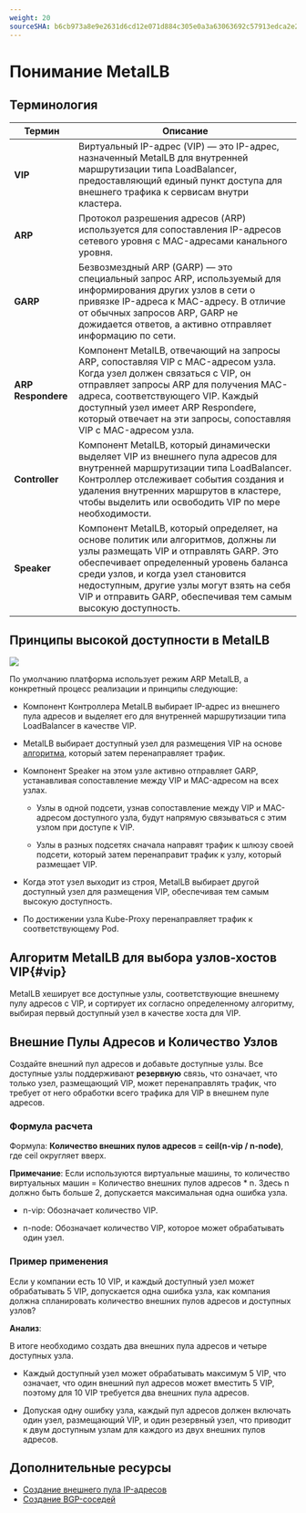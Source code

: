 ```yaml
---
weight: 20
sourceSHA: b6cb973a8e9e2631d6cd12e071d884c305e0a3a63063692c57913edca2e26cd9
---
```


# Понимание MetalLB

## Терминология

| Термин             | Описание                                                                                                                                                                                                                                                                                                                                                     |
| ------------------ | --------------------------------------------------------------------------------------------------------------------------------------------------------------------------------------------------------------------------------------------------------------------------------------------------------------------------------------------------------------- |
| **VIP**            | Виртуальный IP-адрес (VIP) — это IP-адрес, назначенный MetalLB для внутренней маршрутизации типа LoadBalancer, предоставляющий единый пункт доступа для внешнего трафика к сервисам внутри кластера.                                                                                                                                                       |
| **ARP**            | Протокол разрешения адресов (ARP) используется для сопоставления IP-адресов сетевого уровня с MAC-адресами канального уровня.                                                                                                                                                                                                                                           |
| **GARP**           | Безвозмездный ARP (GARP) — это специальный запрос ARP, используемый для информирования других узлов в сети о привязке IP-адреса к MAC-адресу. В отличие от обычных запросов ARP, GARP не дожидается ответов, а активно отправляет информацию по сети.                                                                                                   |
| **ARP Respondere** | Компонент MetalLB, отвечающий на запросы ARP, сопоставляя VIP с MAC-адресом узла. Когда узел должен связаться с VIP, он отправляет запросы ARP для получения MAC-адреса, соответствующего VIP. Каждый доступный узел имеет ARP Respondere, который отвечает на эти запросы, сопоставляя VIP с MAC-адресом узла. |
| **Controller**     | Компонент MetalLB, который динамически выделяет VIP из внешнего пула адресов для внутренней маршрутизации типа LoadBalancer. Контроллер отслеживает события создания и удаления внутренних маршрутов в кластере, чтобы выделить или освободить VIP по мере необходимости.                                                                                                   |
| **Speaker**        | Компонент MetalLB, который определяет, на основе политик или алгоритмов, должны ли узлы размещать VIP и отправлять GARP. Это обеспечивает определенный уровень баланса среди узлов, и когда узел становится недоступным, другие узлы могут взять на себя VIP и отправить GARP, обеспечивая тем самым высокую доступность.                                                           |

## Принципы высокой доступности в MetalLB

![](../assets/metallbfix.png)

По умолчанию платформа использует режим ARP MetalLB, а конкретный процесс реализации и принципы следующие:

- Компонент Контроллера MetalLB выбирает IP-адрес из внешнего пула адресов и выделяет его для внутренней маршрутизации типа LoadBalancer в качестве VIP.

- MetalLB выбирает доступный узел для размещения VIP на основе [алгоритма](#vip), который затем перенаправляет трафик.

- Компонент Speaker на этом узле активно отправляет GARP, устанавливая сопоставление между VIP и MAC-адресом на всех узлах.

  - Узлы в одной подсети, узнав сопоставление между VIP и MAC-адресом доступного узла, будут напрямую связываться с этим узлом при доступе к VIP.

  - Узлы в разных подсетях сначала направят трафик к шлюзу своей подсети, который затем перенаправит трафик к узлу, который размещает VIP.

- Когда этот узел выходит из строя, MetalLB выбирает другой доступный узел для размещения VIP, обеспечивая тем самым высокую доступность.

- По достижении узла Kube-Proxy перенаправляет трафик к соответствующему Pod.

## Алгоритм MetalLB для выбора узлов-хостов VIP\{#vip}

MetalLB хеширует все доступные узлы, соответствующие внешнему пулу адресов с VIP, и сортирует их согласно определенному алгоритму, выбирая первый доступный узел в качестве хоста для VIP.

## Внешние Пулы Адресов и Количество Узлов

Создайте внешний пул адресов и добавьте доступные узлы. Все доступные узлы поддерживают **резервную** связь, что означает, что только узел, размещающий VIP, может перенаправлять трафик, что требует от него обработки всего трафика для VIP в внешнем пуле адресов.

### Формула расчета

Формула: **Количество внешних пулов адресов = ceil(n-vip / n-node)**, где ceil округляет вверх.

**Примечание**: Если используются виртуальные машины, то количество виртуальных машин = Количество внешних пулов адресов \* n. Здесь n должно быть больше 2, допускается максимальная одна ошибка узла.

- n-vip: Обозначает количество VIP.

- n-node: Обозначает количество VIP, которое может обрабатывать один узел.

### Пример применения

Если у компании есть 10 VIP, и каждый доступный узел может обрабатывать 5 VIP, допускается одна ошибка узла, как компания должна спланировать количество внешних пулов адресов и доступных узлов?

**Анализ**:

В итоге необходимо создать два внешних пула адресов и четыре доступных узла.

- Каждый доступный узел может обрабатывать максимум 5 VIP, что означает, что один внешний пул адресов может вместить 5 VIP, поэтому для 10 VIP требуется два внешних пула адресов.

- Допуская одну ошибку узла, каждый пул адресов должен включать один узел, размещающий VIP, и один резервный узел, что приводит к двум доступным узлам для каждого из двух внешних пулов адресов.

## Дополнительные ресурсы

- [Создание внешнего пула IP-адресов](../functions/create_metallb.mdx)
- [Создание BGP-соседей](../functions/create_bgppeer.mdx)

